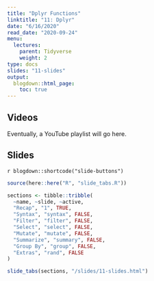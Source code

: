 ```yaml
---
title: "Dplyr Functions"
linktitle: "11: Dplyr"
date: "6/16/2020"
read_date: "2020-09-24"
menu:
  lectures:
    parent: Tidyverse
    weight: 2
type: docs
slides: "11-slides"
output:
  blogdown::html_page:
    toc: true
---
```


## Videos

Eventually, a YouTube playlist will go here. 

## Slides

`r blogdown::shortcode("slide-buttons")`

```r

source(here::here("R", "slide_tabs.R"))

sections <- tibble::tribble(
  ~name, ~slide, ~active,
  "Recap", "1", TRUE,
  "Syntax", "syntax", FALSE,
  "Filter", "filter", FALSE,
  "Select", "select", FALSE,
  "Mutate", "mutate", FALSE,
  "Summarize", "summary", FALSE,
  "Group By", "group", FALSE,
  "Extras", "rand", FALSE
)

slide_tabs(sections, "/slides/11-slides.html")
```